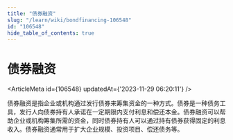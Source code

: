 ```yaml
---
title: "债券融资"
slug: "/learn/wiki/bondfinancing-106548"
id: "106548"
hide_table_of_contents: true
---
```



# 债券融资

<ArticleMeta id={106548} updatedAt={'2023-11-29 06:20:11'} />
<div className='border-solid border-b border-t-0 my-4 border-[var(--ifm-color-gray-300)]' />

债券融资是指企业或机构通过发行债券来筹集资金的一种方式。债券是一种债务工具，发行人向债券持有人承诺在一定期限内支付利息和偿还本金。债券融资可以帮助企业或机构筹集所需的资金，同时债券持有人可以通过持有债券获得固定的利息收入。债券融资通常用于扩大企业规模、投资项目、偿还债务等。
